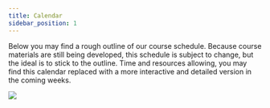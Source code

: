 ```yaml
---
title: Calendar
sidebar_position: 1
---
```


Below you may find a rough outline of our course schedule. Because course materials are still being developed, this schedule is subject to change, but the ideal is to stick to the outline. Time and resources allowing, you may find this calendar replaced with a more interactive and detailed version in the coming weeks.

<img src='/img/calendar.png' />